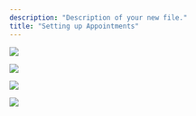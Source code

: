 ```yaml
---
description: "Description of your new file."
title: "Setting up Appointments"
---
```


![](/step-1-navigate-to-schedule.gif)

![](/step-2-create-new-appointment.gif)

![](/step-3-assign-client-and-service.gif)

![](/step-4-save-appointment.gif)